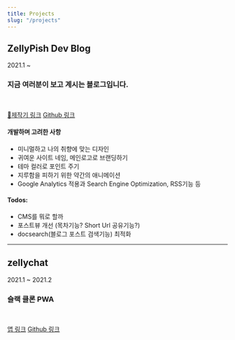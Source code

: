 ```yaml
---
title: Projects
slug: "/projects"
---
```


## ZellyPish Dev Blog

2021.1 ~

### 지금 여러분이 보고 계시는 블로그입니다.

<br />

[🔨제작기 링크](https://zellypish.dev/blog/blog-making-0)
[Github 링크](https://github.com/ZellyPish/zellypish-blog-v2)

#### 개발하며 고려한 사항

- 미니멀하고 나의 취향에 맞는 디자인
- 귀여운 사이트 네임, 메인로고로 브랜딩하기
- 테마 컬러로 포인트 주기
- 지루함을 피하기 위한 약간의 애니메이션
- Google Analytics 적용과 Search Engine Optimization, RSS기능 등

#### Todos:

- CMS를 뭐로 할까
- 포스트뷰 개선 (목차기능? Short Url 공유기능?)
- docsearch(블로그 포스트 검색기능) 최적화


* * *

## zellychat

2021.1 ~ 2021.2

### 슬랙 클론 PWA

<br />

[앱 링크](https://zellypish-react-chat-pwa.web.app/)
[Github 링크](https://github.com/ZellyPish/zellychat)

